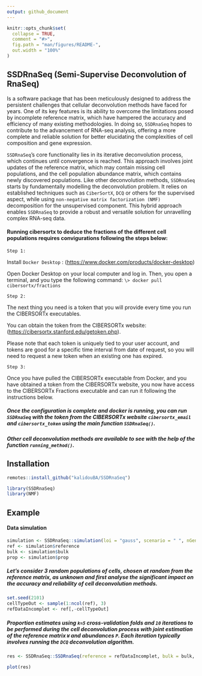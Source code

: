```yaml
---
output: github_document
---
```


<!-- README.md is generated from README.Rmd. Please edit that file -->

```r
knitr::opts_chunk$set(
  collapse = TRUE,
  comment = "#>",
  fig.path = "man/figures/README-",
  out.width = "100%"
)
```


## **SSDRnaSeq (Semi-Supervise Deconvolution of RnaSeq)**

Is a software package that has been meticulously designed to address the persistent challenges that cellular deconvolution methods have faced for years. One of its key features is its ability to overcome the limitations posed by incomplete reference matrix, which have hampered the accuracy and efficiency of many existing methodologies. In doing so, `SSDRnaSeq` hopes to contribute to the advancement of RNA-seq analysis, offering a more complete and reliable solution for better elucidating the complexities of cell composition and gene expression.

`SSDRnaSeq`’s core functionality lies in its iterative deconvolution process, which continues until convergence is reached. This approach involves joint updates of the reference matrix, which may contain missing cell populations, and the cell population abundance matrix, which contains newly discovered populations. Like other deconvolution methods, `SSDRnaSeq` starts by fundamentally modelling the deconvolution problem. It relies on established techniques such as `CiberSortX`, `DCQ` or others for the supervised aspect, while using `non-negative matrix factorization (NMF)` decomposition for the unsupervised component. This hybrid approach enables `SSDRnaSeq` to provide a robust and versatile solution for unravelling complex RNA-seq data.

#### Running cibersortx to deduce the fractions of the different cell populations requires convigurations following the steps below:

`Step 1:`

Install `Docker Desktop` : (<https://www.docker.com/products/docker-desktop>)

Open Docker Desktop on your local computer and log in. Then, you open a terminal, and you type the following command: `\> docker pull cibersortx/fractions`

`Step 2:`

The next thing you need is a token that you will provide every time you run the CIBERSORTx executables.

You can obtain the token from the CIBERSORTx website: (<https://cibersortx.stanford.edu/getoken.php>).

Please note that each token is uniquely tied to your user account, and tokens are good for a specific time interval from date of request, so you will need to request a new token when an existing one has expired.

`Step 3:`

Once you have pulled the CIBERSORTx executable from Docker, and you have obtained a token from the CIBERSORTx website, you now have access to the CIBERSORTx Fractions executable and can run it following the instructions below.

##### Once the configuration is complete and docker is running, you can run `SSDRnaSeq` with the token from the CIBERSORTx website `cibersortx_email` and `cibersortx_token` using the main function `SSDRnaSeq()`.

##### Other cell deconvolution methods are available to see with the help of the function `running_method()`.

## Installation

```r
remotes::install_github("kalidouBA/SSDRnaSeq")
```


```r
library(SSDRnaSeq)
library(NMF)
```


## Example

#### Data simulation

```r
simulation <- SSDRnaSeq::simulation(loi = "gauss", scenario = " ", nGenes = 100, nCellsType = 15)
ref <- simulation$reference
bulk <- simulation$bulk
prop <- simulation$prop
```

##### Let's consider 3 random populations of cells, chosen at random from the reference matrix, as unknown and first analyse the significant impact on the accuracy and reliability of cell deconvolution methods.

```r
set.seed(2101)
cellTypeOut <- sample(1:ncol(ref), 3)
refDataIncomplet <- ref[,-cellTypeOut]
```

##### Proportion estimates using `k=5` cross-validation folds and `10` iterations to be performed during the cell deconvolution process with joint estimation of the reference matrix `W` and abundances `P`. Each iteration typically involves running the `DCQ` deconvolution algorithm.

```r
res <- SSDRnaSeq::SSDRnaSeq(reference = refDataIncomplet, bulk = bulk, k_folds = 5, nIteration = 5, methodDeconv ="DCQ")
```

``` r
plot(res)
```
